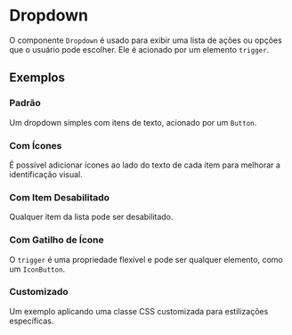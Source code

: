
<Meta of={DropdownStories} />

# Dropdown

O componente `Dropdown` é usado para exibir uma lista de ações ou opções que o usuário pode escolher. Ele é acionado por um elemento `trigger`.

## Exemplos

### Padrão
Um dropdown simples com itens de texto, acionado por um `Button`.
<Canvas of={DropdownStories.Default} />

### Com Ícones
É possível adicionar ícones ao lado do texto de cada item para melhorar a identificação visual.
<Canvas of={DropdownStories.WithIcons} />

### Com Item Desabilitado
Qualquer item da lista pode ser desabilitado.
<Canvas of={DropdownStories.WithDisabledItem} />

### Com Gatilho de Ícone
O `trigger` é uma propriedade flexível e pode ser qualquer elemento, como um `IconButton`.
<Canvas of={DropdownStories.WithIconButtonTrigger} />

### Customizado
Um exemplo aplicando uma classe CSS customizada para estilizações específicas.
<Canvas of={DropdownStories.WithCustomClassName} />
